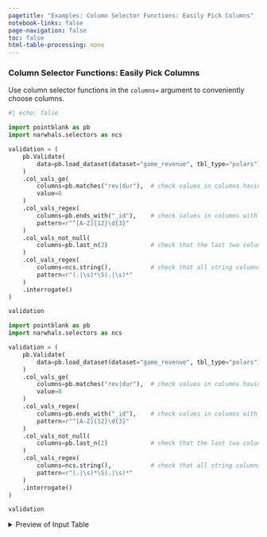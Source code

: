 ```yaml
---
pagetitle: "Examples: Column Selector Functions: Easily Pick Columns"
notebook-links: false
page-navigation: false
toc: false
html-table-processing: none
---
```


### Column Selector Functions: Easily Pick Columns

Use column selector functions in the `columns=` argument to conveniently choose columns.

```python
#| echo: false

import pointblank as pb
import narwhals.selectors as ncs

validation = (
    pb.Validate(
        data=pb.load_dataset(dataset="game_revenue", tbl_type="polars")
    )
    .col_vals_ge(
        columns=pb.matches("rev|dur"),  # check values in columns having 'rev' or 'dur' in name
        value=0
    )
    .col_vals_regex(
        columns=pb.ends_with("_id"),    # check values in columns with names ending in '_id'
        pattern=r"^[A-Z]{12}\d{3}"
    )
    .col_vals_not_null(
        columns=pb.last_n(2)            # check that the last two columns don't have Null values
    )
    .col_vals_regex(
        columns=ncs.string(),           # check that all string columns are non-empty strings
        pattern=r"(.|\s)*\S(.|\s)*"
    )
    .interrogate()
)

validation
```

```python
import pointblank as pb
import narwhals.selectors as ncs

validation = (
    pb.Validate(
        data=pb.load_dataset(dataset="game_revenue", tbl_type="polars")
    )
    .col_vals_ge(
        columns=pb.matches("rev|dur"),  # check values in columns having 'rev' or 'dur' in name
        value=0
    )
    .col_vals_regex(
        columns=pb.ends_with("_id"),    # check values in columns with names ending in '_id'
        pattern=r"^[A-Z]{12}\d{3}"
    )
    .col_vals_not_null(
        columns=pb.last_n(2)            # check that the last two columns don't have Null values
    )
    .col_vals_regex(
        columns=ncs.string(),           # check that all string columns are non-empty strings
        pattern=r"(.|\s)*\S(.|\s)*"
    )
    .interrogate()
)

validation
```

<details>
<summary>Preview of Input Table</summary>

```python
# | echo: false
pb.preview(pb.load_dataset(dataset="game_revenue", tbl_type="polars"))
```

</details>
